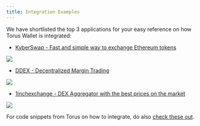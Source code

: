 ```yaml
---
title: Integration Examples
---
```


We have shortlisted the top 3 applications for your easy reference on how Torus
Wallet is integrated:

- [KyberSwap - Fast and simple way to exchange Ethereum tokens](https://kyberswap.com/swap/eth-knc)

![](/contents/kyber-swap.png)

- [DDEX - Decentralized Margin Trading](https://ddex.io/margin/ETH-USDT)

![](/contents/ddex.png)

- [1inchexchange - DEX Aggregator with the best prices on the market](https://1inch.exchange/#/)

![](/contents/1inch.png)

For code snippets from Torus on how to integrate, do also
[check these out](https://github.com/torusresearch/torus-embed/tree/master/examples).
